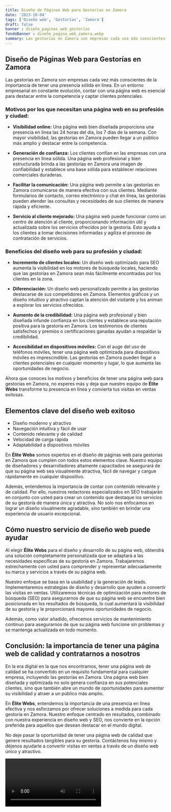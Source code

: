 ```yaml
---
title: Diseño de Páginas Web para Gestorías en Zamora
date: '2023-10-04'
tags: ['Diseño web', 'Gestorías', 'Zamora']
draft: false
banner : diseño_paginas_web_gestorías
fondoBanner : diseño_pagina_web_zamora.webp
summary: Las gestorías en Zamora son empresas cada vez más conscientes de la importancia de tener una presencia sólida en línea. En un entorno empresarial en constante evolución, contar con una página web es esencial para destacar entre la competencia y captar clientes potenciales.
---
```


## Diseño de Páginas Web para Gestorías en Zamora

Las gestorías en Zamora son empresas cada vez más conscientes de la importancia de tener una presencia sólida en línea. En un entorno empresarial en constante evolución, contar con una página web es esencial para destacar entre la competencia y captar clientes potenciales.

### Motivos por los que necesitan una página web en su profesión y ciudad:

- **Visibilidad online:** Una página web bien diseñada proporciona una presencia en línea las 24 horas del día, los 7 días de la semana. Con mayor visibilidad, las gestorías en Zamora pueden llegar a un público más amplio y destacar entre la competencia.

- **Generación de confianza:** Los clientes confían en las empresas con una presencia en línea sólida. Una página web profesional y bien estructurada brinda a las gestorías en Zamora una imagen de confiabilidad y establece una base sólida para establecer relaciones comerciales duraderas.

- **Facilitar la comunicación:** Una página web permite a las gestorías en Zamora comunicarse de manera efectiva con sus clientes. Mediante formularios de contacto, correo electrónico y chat en línea, las gestorías pueden atender las consultas y necesidades de sus clientes de manera rápida y eficiente.

- **Servicio al cliente mejorado:** Una página web puede funcionar como un centro de atención al cliente, proporcionando información útil y actualizada sobre los servicios ofrecidos por la gestoría. Esto ayuda a los clientes a tomar decisiones informadas y agiliza el proceso de contratación de servicios.

### Beneficios del diseño web para su profesión y ciudad:

- **Incremento de clientes locales:** Un diseño web optimizado para SEO aumenta la visibilidad en los motores de búsqueda locales, haciendo que las gestorías en Zamora sean más fácilmente encontradas por los clientes en la zona.

- **Diferenciación:** Un diseño web personalizado permite a las gestorías destacarse de sus competidores en Zamora. Elementos gráficos y un diseño intuitivo y atractivo captan la atención del visitante y los animan a explorar los servicios ofrecidos.

- **Aumento de la credibilidad:** Una página web profesional y bien diseñada infunde confianza en los clientes y establece una reputación positiva para la gestoría en Zamora. Los testimonios de clientes satisfechos y premios o certificaciones ganadas ayudan a respaldar la credibilidad.

- **Accesibilidad en dispositivos móviles:** Con el auge del uso de teléfonos móviles, tener una página web optimizada para dispositivos móviles es imprescindible. Las gestorías en Zamora pueden llegar a clientes potenciales en cualquier momento y lugar, lo que aumenta las oportunidades de negocio.

Ahora que conoces los motivos y beneficios de tener una página web para gestorías en Zamora, no esperes más y deja que nuestro equipo de **Élite Webs** transforme tu presencia en línea y convierta tus visitas en ventas exitosas.

<GifSeo />

<Cta />

## Elementos clave del diseño web exitoso

- Diseño moderno y atractivo
- Navegación intuitiva y fácil de usar
- Contenido relevante y de calidad
- Velocidad de carga rápida
- Adaptabilidad a dispositivos móviles

En **Élite Webs** somos expertos en el diseño de páginas web para gestorías en Zamora que cumplen con todos estos elementos clave. Nuestro equipo de diseñadores y desarrolladores altamente capacitados se asegurará de que su página web sea visualmente atractiva, fácil de navegar y cargue rápidamente en cualquier dispositivo.

Además, entendemos la importancia de contar con contenido relevante y de calidad. Por ello, nuestros redactores especializados en SEO trabajarán en conjunto con usted para crear un contenido que destaque los servicios de su gestoría de manera única y atractiva. No solo nos enfocamos en lograr un diseño visualmente agradable, sino también en brindar una experiencia de usuario excepcional.

## Cómo nuestro servicio de diseño web puede ayudar

Al elegir **Élite Webs** para el diseño y desarrollo de su página web, obtendrá una solución completamente personalizada que se adaptará a las necesidades específicas de su gestoría en Zamora. Trabajaremos estrechamente con usted para comprender y representar adecuadamente su marca y servicios a través de su página web.

Nuestro enfoque se basa en la usabilidad y la generación de leads. Implementaremos estrategias de diseño y desarrollo que ayuden a convertir las visitas en ventas. Utilizaremos técnicas de optimización para motores de búsqueda (SEO) para asegurarnos de que su página web se encuentre bien posicionada en los resultados de búsqueda, lo cual aumentará la visibilidad de su gestoría y le proporcionará mayores oportunidades de negocio.

Además, como valor añadido, ofrecemos servicios de mantenimiento continuo para asegurarnos de que su página web funcione sin problemas y se mantenga actualizada en todo momento.

## Conclusión: la importancia de tener una página web de calidad y contratarnos a nosotros

En la era digital en la que nos encontramos, tener una página web de calidad se ha convertido en un requisito fundamental para cualquier empresa, incluyendo las gestorías en Zamora. Una página web bien diseñada y optimizada no solo genera confianza en sus potenciales clientes, sino que también abre un mundo de oportunidades para aumentar su visibilidad y atraer a un público más amplio.

En **Élite Webs**, entendemos la importancia de una presencia en línea efectiva y nos esforzamos por ofrecer soluciones a medida para cada gestoría en Zamora. Nuestro enfoque centrado en resultados, combinado con nuestra experiencia en diseño web y SEO, nos convierte en la opción preferida para aquellos que desean destacar en el mundo digital.

No deje pasar la oportunidad de tener una página web de calidad que genere resultados tangibles para su gestoría. Contáctenos hoy mismo y déjenos ayudarle a convertir visitas en ventas a través de un diseño web único y atractivo.

<Video />

<CtaBot job='Gestorías' city='Zamora'/>

<Gmaps query='Zamora+españa+maps' />